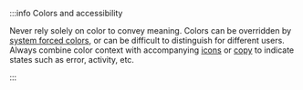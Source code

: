 :::info Colors and accessibility

Never rely solely on color to convey meaning. Colors can be overridden by [system forced colors](../../high_contrast_mode.mdx#forced-contrast-themes-and-colors), or can be difficult to distinguish for different users.
Always combine color context with accompanying [icons](../../../../components/display/icons/overview.mdx) or [copy](../../../../content/writing/guidelines.mdx) to indicate states such as error, activity, etc.

:::
